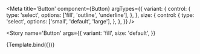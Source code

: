 
<Meta
  title='Button'
  component={Button}
  argTypes={{
    variant: {
      control: {
        type: 'select',
        options: ['fill', 'outline', 'underline'],
      },
    },
    size: {
      control: {
        type: 'select',
        options: ['small', 'default', 'large'],
      },
    },
  }}
/>

<Story
  name='Button'
  args={{
    variant: 'fill',
    size: 'default',
  }}
>
  {Template.bind({})}
</Story>

